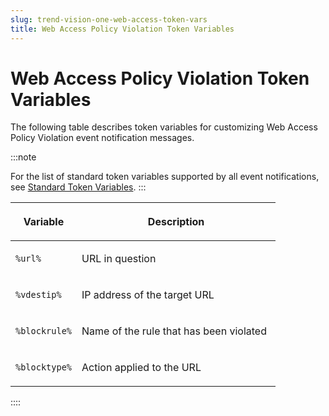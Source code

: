 ```yaml
---
slug: trend-vision-one-web-access-token-vars
title: Web Access Policy Violation Token Variables
---
```

# Web Access Policy Violation Token Variables

The following table describes token variables for customizing Web Access Policy Violation event notification messages.

:::note

For the list of standard token variables supported by all event notifications, see [Standard Token Variables](standard-token-variables.mdx).
:::

<table>
<colgroup>
<col style="width: 25%" />
<col style="width: 75%" />
</colgroup>
<thead>
<tr>
<th><p>Variable</p></th>
<th><p>Description</p></th>
</tr>
</thead>
<tbody>
<tr>
<td><p><code>%url%</code></p></td>
<td><p>URL in question</p></td>
</tr>
<tr>
<td><p><code>%vdestip%</code></p></td>
<td><p>IP address of the target URL</p></td>
</tr>
<tr>
<td><p><code>%blockrule%</code></p></td>
<td><p>Name of the rule that has been violated</p></td>
</tr>
<tr>
<td><p><code>%blocktype%</code></p></td>
<td><p>Action applied to the URL</p></td>
</tr>
</tbody>
</table>
::::
